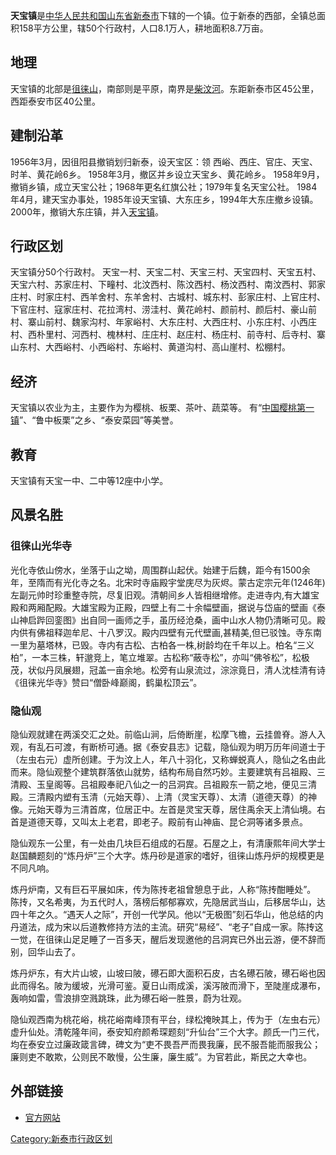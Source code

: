 '''天宝镇'''是[[中华人民共和国|中华人民共和国]][[山东省|山东省]][[新泰市|新泰市]]下辖的一个镇。位于新泰的西部，全镇总面积158平方公里，辖50个行政村，人口8.1万人，耕地面积8.7万亩。

==地理==
天宝镇的北部是[[徂徕山|徂徕山]]，南部则是平原，南界是[[柴汶河|柴汶河]]。东距新泰市区45公里，西距泰安市区40公里。

==建制沿革==
1956年3月，因徂阳县撤销划归新泰，设天宝区：领 西峪、西庄、官庄、天宝、时羊、黄花岭6乡。
1958年3月，撤区并乡设立天宝乡、黄花岭乡。
1958年9月，撤销乡镇，成立天宝公社；1968年更名红旗公社；1979年复名天宝公社。
1984年4月，建天宝办事处，1985年设天宝镇、大东庄乡，1994年大东庄撤乡设镇。
2000年，撤销大东庄镇，并入[[天宝镇|天宝镇]]。

==行政区划==
天宝镇分50个行政村。
天宝一村、天宝二村、天宝三村、天宝四村、天宝五村、天宝六村、苏家庄村、下疃村、北汶西村、陈汶西村、杨汶西村、南汶西村、郭家庄村、时家庄村、西羊舍村、东羊舍村、古城村、城东村、彭家庄村、上官庄村、下官庄村、寇家庄村、花拉湾村、涝洼村、黄花岭村、颜前村、颜后村、豪山前村、寨山前村、魏家沟村、年家峪村、大东庄村、大西庄村、小东庄村、小西庄村、西朴里村、河西村、槐林村、庄庄村、赵庄村、杨庄村、前寺村、后寺村、寨山东村、大西峪村、小西峪村、东峪村、黄道沟村、高山崖村、松棚村。

==经济==
天宝镇以农业为主，主要作为为樱桃、板栗、茶叶、蔬菜等。
有“[[中国樱桃第一镇|中国樱桃第一镇]]”、“鲁中板栗”之乡、“泰安菜园”等美誉。

==教育==
天宝镇有天宝一中、二中等12座中小学。

== 风景名胜 ==

=== 徂徕山光华寺 ===
光化寺依山傍水，坐落于山之坳，周围群山起伏。始建于后魏，距今有1500余年，至隋而有光化寺之名。北宋时寺庙殿宇堂庑尽为灰烬。蒙古定宗元年(1246年)左副元帅时珍重整寺院，尽复旧观。清朝间乡人皆相继增修。走进寺内,有大雄宝殿和两厢配殿。大雄宝殿为正殿，四壁上有二十余幅壁画，据说与岱庙的壁画《泰山神启跸回銮图》出自同一画师之手，虽历经沧桑，画中山水人物仍清晰可见。殿内供有佛祖释迦牟尼、十八罗汉。殿内四壁有元代壁画,甚精美,但已驳蚀。寺东南一里为墓塔林，已毁。寺内有古松、古柏各一株,树龄均在千年以上。柏名“三义柏”，一本三株，轩邈竞上，笔立堆翠。古松称“蔽寺松”，亦叫“佛爷松”，松极茂，状似丹凤展翅，冠盖一亩余地。松旁有山泉流过，淙淙竟日，清人沈桂清有诗《徂徕光华寺》赞曰“僧卧峰巅阁，鹤巢松顶云”。

=== 隐仙观 ===
隐仙观就建在两溪交汇之处。前临山涧，后倚断崖，松摩飞檐，云挂兽脊。游人入观，有乱石可渡，有断桥可通。据《泰安县志》记载，隐仙观为明万历年间道士于（左虫右元）虚所创建。于为汶上人，年八十羽化，又称蝉蜕真人，隐仙之名由此而来。隐仙观整个建筑群落依山就势，结构布局自然巧妙。主要建筑有吕祖殿、三清殿、玉皇阁等。吕祖殿奉祀八仙之一的吕洞宾。吕祖殿东一箭之地，便见三清殿。三清殿内塑有玉清（元始天尊）、上清（灵宝天尊）、太清（道德天尊）的神像。元始天尊为三清首席，位居正中。左首是灵宝天尊，居住禹余天上清仙境。右首是道德天尊，又叫太上老君，即老子。殿前有山神庙、昆仑洞等诸多景点。

隐仙观东一公里，有一处由几块巨石组成的石屋。石屋之上，有清康熙年间大学士赵国麟题刻的“炼丹炉”三个大字。炼丹砂是道家的嗜好，徂徕山炼丹炉的规模更是不同凡响。

炼丹炉南，又有巨石平展如床，传为陈抟老祖曾憩息于此，人称“陈抟酣睡处”。 陈抟，又名希夷，为五代时人，落榜后郁郁寡欢，先隐居武当山，后移居华山，达四十年之久。“遇天人之际”，开创一代学风。他以“无极图”刻石华山，他总结的内丹道法，成为宋以后道教修持方法的主流。研究“易经”、“老子”自成一家。陈抟这一觉，在徂徕山足足睡了一百多天，醒后发现邀他的吕洞宾已外出云游，便不辞而别，回华山去了。

炼丹炉东，有大片山坡，山坡曰陂，礤石即大面积石皮，古名礤石陂，礤石峪也因此而得名。陂为缓坡，光滑可鉴。夏日山雨成溪，溪泻陂而滑下，至陡崖成瀑布，轰响如雷，雪浪排空溅跳珠，此为礤石峪一胜景，蔚为壮观。

隐仙观西南为桃花峪，桃花峪南峰顶有平台，绿松掩映其上，传为于（左虫右元）虚升仙处。清乾隆年间，泰安知府颜希琛题刻“升仙台”三个大字。颜氏一门三代，均在泰安立过廉政箴言碑，碑文为“吏不畏吾严而畏我廉，民不服吾能而服我公；廉则吏不敢欺，公则民不敢慢，公生廉，廉生威”。为官若此，斯民之大幸也。

==外部链接==
*[https://web.archive.org/web/20110514032630/http://www.tianbaozhen.gov.cn/ 官方网站]

{{新泰市行政区划}}

[[Category:新泰市行政区划|Category:新泰市行政区划]]